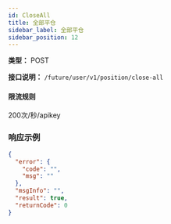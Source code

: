 ```yaml
---
id: CloseAll
title: 全部平仓
sidebar_label: 全部平仓
sidebar_position: 12
---
```


**类型：** POST

**接口说明：** `/future/user/v1/position/close-all`

#### 限流规则

200次/秒/apikey

### 响应示例

```json title="响应"
{
  "error": {
    "code": "",
    "msg": ""
  },
  "msgInfo": "",
  "result": true,
  "returnCode": 0
}
```